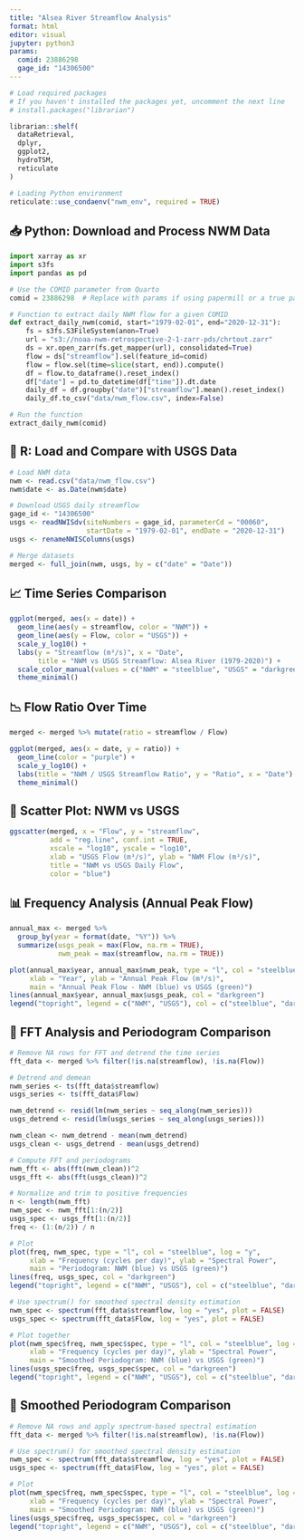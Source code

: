 ```yaml
---
title: "Alsea River Streamflow Analysis"
format: html
editor: visual
jupyter: python3
params:
  comid: 23886298
  gage_id: "14306500"
---
```


```r
# Load required packages
# If you haven't installed the packages yet, uncomment the next line
# install.packages("librarian")

librarian::shelf(
  dataRetrieval,
  dplyr,
  ggplot2,
  hydroTSM,
  reticulate
)

# Loading Python environment
reticulate::use_condaenv("nwm_env", required = TRUE)
```


## 📥 Python: Download and Process NWM Data

```python
import xarray as xr
import s3fs
import pandas as pd

# Use the COMID parameter from Quarto
comid = 23886298  # Replace with params if using papermill or a true parameterized run

# Function to extract daily NWM flow for a given COMID
def extract_daily_nwm(comid, start="1979-02-01", end="2020-12-31"):
    fs = s3fs.S3FileSystem(anon=True)
    url = "s3://noaa-nwm-retrospective-2-1-zarr-pds/chrtout.zarr"
    ds = xr.open_zarr(fs.get_mapper(url), consolidated=True)
    flow = ds["streamflow"].sel(feature_id=comid)
    flow = flow.sel(time=slice(start, end)).compute()
    df = flow.to_dataframe().reset_index()
    df["date"] = pd.to_datetime(df["time"]).dt.date
    daily_df = df.groupby("date")["streamflow"].mean().reset_index()
    daily_df.to_csv("data/nwm_flow.csv", index=False)

# Run the function
extract_daily_nwm(comid)
```

## 📄 R: Load and Compare with USGS Data

```r
# Load NWM data
nwm <- read.csv("data/nwm_flow.csv")
nwm$date <- as.Date(nwm$date)

# Download USGS daily streamflow
gage_id <- "14306500"
usgs <- readNWISdv(siteNumbers = gage_id, parameterCd = "00060",
                   startDate = "1979-02-01", endDate = "2020-12-31")
usgs <- renameNWISColumns(usgs)

# Merge datasets
merged <- full_join(nwm, usgs, by = c("date" = "Date"))
```

## 📈 Time Series Comparison

```r
ggplot(merged, aes(x = date)) +
  geom_line(aes(y = streamflow, color = "NWM")) +
  geom_line(aes(y = Flow, color = "USGS")) +
  scale_y_log10() +
  labs(y = "Streamflow (m³/s)", x = "Date",
       title = "NWM vs USGS Streamflow: Alsea River (1979-2020)") +
  scale_color_manual(values = c("NWM" = "steelblue", "USGS" = "darkgreen")) +
  theme_minimal()
```

## 📉 Flow Ratio Over Time

```r
merged <- merged %>% mutate(ratio = streamflow / Flow)

ggplot(merged, aes(x = date, y = ratio)) +
  geom_line(color = "purple") +
  scale_y_log10() +
  labs(title = "NWM / USGS Streamflow Ratio", y = "Ratio", x = "Date") +
  theme_minimal()
```

## 🔵 Scatter Plot: NWM vs USGS

```r
ggscatter(merged, x = "Flow", y = "streamflow",
          add = "reg.line", conf.int = TRUE,
          xscale = "log10", yscale = "log10",
          xlab = "USGS Flow (m³/s)", ylab = "NWM Flow (m³/s)",
          title = "NWM vs USGS Daily Flow",
          color = "blue")
```

## 📊 Frequency Analysis (Annual Peak Flow)

```r
annual_max <- merged %>%
  group_by(year = format(date, "%Y")) %>%
  summarize(usgs_peak = max(Flow, na.rm = TRUE),
            nwm_peak = max(streamflow, na.rm = TRUE))

plot(annual_max$year, annual_max$nwm_peak, type = "l", col = "steelblue",
     xlab = "Year", ylab = "Annual Peak Flow (m³/s)",
     main = "Annual Peak Flow - NWM (blue) vs USGS (green)")
lines(annual_max$year, annual_max$usgs_peak, col = "darkgreen")
legend("topright", legend = c("NWM", "USGS"), col = c("steelblue", "darkgreen"), lty = 1)
```
## 🔁 FFT Analysis and Periodogram Comparison

```r
# Remove NA rows for FFT and detrend the time series
fft_data <- merged %>% filter(!is.na(streamflow), !is.na(Flow))

# Detrend and demean
nwm_series <- ts(fft_data$streamflow)
usgs_series <- ts(fft_data$Flow)

nwm_detrend <- resid(lm(nwm_series ~ seq_along(nwm_series)))
usgs_detrend <- resid(lm(usgs_series ~ seq_along(usgs_series)))

nwm_clean <- nwm_detrend - mean(nwm_detrend)
usgs_clean <- usgs_detrend - mean(usgs_detrend)

# Compute FFT and periodograms
nwm_fft <- abs(fft(nwm_clean))^2
usgs_fft <- abs(fft(usgs_clean))^2

# Normalize and trim to positive frequencies
n <- length(nwm_fft)
nwm_spec <- nwm_fft[1:(n/2)]
usgs_spec <- usgs_fft[1:(n/2)]
freq <- (1:(n/2)) / n

# Plot
plot(freq, nwm_spec, type = "l", col = "steelblue", log = "y",
     xlab = "Frequency (cycles per day)", ylab = "Spectral Power",
     main = "Periodogram: NWM (blue) vs USGS (green)")
lines(freq, usgs_spec, col = "darkgreen")
legend("topright", legend = c("NWM", "USGS"), col = c("steelblue", "darkgreen"), lty = 1)
```
```r
# Use spectrum() for smoothed spectral density estimation
nwm_spec <- spectrum(fft_data$streamflow, log = "yes", plot = FALSE)
usgs_spec <- spectrum(fft_data$Flow, log = "yes", plot = FALSE)

# Plot together
plot(nwm_spec$freq, nwm_spec$spec, type = "l", col = "steelblue", log = "y",
     xlab = "Frequency (cycles per day)", ylab = "Spectral Power",
     main = "Smoothed Periodogram: NWM (blue) vs USGS (green)")
lines(usgs_spec$freq, usgs_spec$spec, col = "darkgreen")
legend("topright", legend = c("NWM", "USGS"), col = c("steelblue", "darkgreen"), lty = 1)
```

## 🔁 Smoothed Periodogram Comparison

```r
# Remove NA rows and apply spectrum-based spectral estimation
fft_data <- merged %>% filter(!is.na(streamflow), !is.na(Flow))

# Use spectrum() for smoothed spectral density estimation
nwm_spec <- spectrum(fft_data$streamflow, log = "yes", plot = FALSE)
usgs_spec <- spectrum(fft_data$Flow, log = "yes", plot = FALSE)

# Plot
plot(nwm_spec$freq, nwm_spec$spec, type = "l", col = "steelblue", log = "y",
     xlab = "Frequency (cycles per day)", ylab = "Spectral Power",
     main = "Smoothed Periodogram: NWM (blue) vs USGS (green)")
lines(usgs_spec$freq, usgs_spec$spec, col = "darkgreen")
legend("topright", legend = c("NWM", "USGS"), col = c("steelblue", "darkgreen"), lty = 1)
```